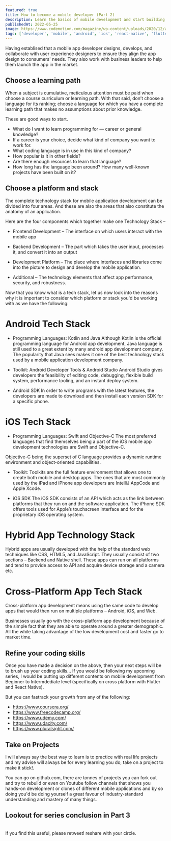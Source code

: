 ```yaml
---
featured: true
title: How to become a mobile developer (Part 2)
description: Learn the basics of mobile development and start building your own apps
publishedAt: 2022-05-25
image: https://www.codemotion.com/magazine/wp-content/uploads/2020/12/altumcode-PuxTq4DwUHE-unsplash-896x504.jpg
tags: ['developer', 'mobile', 'android', 'ios', 'react-native', 'flutter', 'ui/ux']
---
```


Having establised that a mobile app developer designs, develops, and collaborate with user experience designers to ensure they align the app design to consumers' needs. They also work with business leaders to help them launch the app in the market.

## Choose a learning path

When a subject is cumulative, meticulous attention must be paid when choose a course curriculum or learning path. With that said, don’t choose a language for its ranking; choose a language for which you have a complete learning path that makes no assumptions about prior knowledge.

These are good ways to start.

- What do I want to learn programming for — career or general knowledge?
- If a career is your choice, decide what kind of company you want to work for.
- What coding language is in use in this kind of company?
- How popular is it in other fields?
- Are there enough resources to learn that language?
- How long has the language been around? How many well-known projects have been built on it?

## Choose a platform and stack

The complete technology stack for mobile application development can be divided into four areas. And these are also the areas that also constitute the anatomy of an application. 

Here are the four components which together make one Technology Stack –

- Frontend Development – The interface on which users interact with the mobile app

- Backend Development – The part which takes the user input, processes it, and convert it into an output

- Development Platform – The place where interfaces and libraries come into the picture to design and develop the mobile application. 

- Additional – The technology elements that affect app performance, security, and robustness. 


Now that you know what is a tech stack, let us now look into the reasons why it is important to consider which platform or stack you'd be working with as we have the following:


# Android Tech Stack

- Programming Languages: Kotlin and Java
Although Kotlin is the official programming language for Android app development, Java language is still used to a great extent by many android app development company. The popularity that Java sees makes it one of the best technology stack used by a mobile application development company.

- Toolkit: Android Developer Tools & Android Studio
Android Studio gives developers the feasibility of editing code, debugging, flexible build system, performance tooling, and an instant deploy system. 

- Android SDK
In order to write programs with the latest features, the developers are made to download and then install each version SDK for a specific phone.

# iOS Tech Stack

- Programming Languages: Swift and Objective-C
The most preferred languages that find themselves being a part of the iOS mobile app development technologies are Swift and Objective-C. 

Objective-C being the superset of C language provides a dynamic runtime environment and object-oriented capabilities. 

- Toolkit: Toolkits are the full feature environment that allows one to create both mobile and desktop apps. The ones that are most commonly used by the iPad and iPhone app developers are IntelliJ AppCode and Apple Xcode.

- iOS SDK
The iOS SDK consists of an API which acts as the link between platforms that they run on and the software application. The iPhone SDK offers tools used for Apple’s touchscreen interface and for the proprietary iOS operating system. 

# Hybrid App Technology  Stack

Hybrid apps are usually developed with the help of the standard web techniques like CSS, HTML5, and JavaScript. They usually consist of two sections – Backend and Native shell. These apps can run on all platforms and tend to provide access to API and acquire device storage and a camera etc. 


# Cross-Platform App Tech Stack

Cross-platform app development means using the same code to develop apps that would then run on multiple platforms – Android, iOS, and Web.

Businesses usually go with the cross-platform app development because of the simple fact that they are able to operate around a greater demographic. All the while taking advantage of the low development cost and faster go to market time. 


## Refine your coding skills
Once you have made a decision on the above, then your next steps will be to brush up your coding skills... If you would be following my upcoming series, I would be putting up different contents on mobile development from Beginner to Intermdediate level (specifically on cross platform with Flutter and React Native).

But you can fastrack your growth from any of the following:

- https://www.coursera.org/
- https://www.freecodecamp.org/
- https://www.udemy.com/
- https://www.udacity.com/
- https://www.pluralsight.com/


## Take on Projects

I will always say the best way to learn is to practice with real life projects and my advise will always be for every learning you do, take on a project to make it stick!.

You can go on github.com, there are tonnes of projects you can fork out and try to rebuild or even on Youtube follow channels that shows you hands-on development or clones of different mobile applications and by so doing you'd be doing yourself a great favour of industry-standard understanding and mastery of many things.

## Lookout for series conclusion in Part 3

<br />
If you find this useful, please retweet! reshare with your circle.
